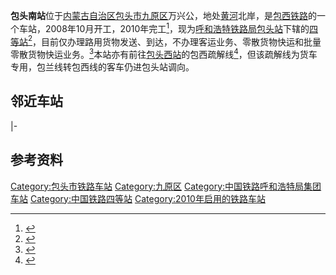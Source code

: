 {{Infobox China railway station
|车站名称 = 包头南站
|图片 = Missing image text.svg
|图片介绍 = 
|其他名称 = 
|车站拼音 = Baotounan
|英文名称 = Baotounan Railway Station<ref>{{Cite web |url=http://news.sina.com.cn/o/2012-09-18/080725196193.shtml |title=铁道部:火车站名含"东西南北"统一改用拼音 |accessdate=2016-11-13 |archive-date=2017-07-30 |archive-url=https://web.archive.org/web/20170730073100/http://news.sina.com.cn/o/2012-09-18/080725196193.shtml |dead-url=no }}</ref><ref>{{cite journal |author=[[铁道部运输局|铁道部运输局]] |journal = 铁路客货运输专刊 |year=2012 |issue=4 |title = 关于明确铁路车站站名英文译法的通知 |id = 运营运调电[2012]1911号 |page = 6}}</ref>
|车站代码 = 66000<ref>{{cite book|title=中华人民共和国铁路车站代码（GB/T 10302-2010）|publisher=中国标准出版社|year=2010|isbn=155066140495|ignore-isbn-error=true|pages=3}}</ref>
|电报码 = BZC<ref>{{cite journal|author=[[中华人民共和国铁道部|中华人民共和国铁道部]]|title= 铁运专刊〔2011〕1号 关于修改《 铁路客运运价里程表》（第61次） 《 货物运价里程表》（第2次） 《 铁路专用线专用铁路名称表》（第31次）的通知|journal=铁路客货运输专刊|publisher=中国铁道出版社|year=2011|issue=1|pages=154}}</ref>
|拼音码 = BTN
|车站类型 = 货运站
|技术性质 = 
|业务性质 = 
|始建时间 = 2008年10月
|开通运营 = 2010年
|车站位置 = [[内蒙古自治区|内蒙古自治区]][[包头市|包头市]][[九原区|九原区]]
|坐标 = {{coord|40.560045|N|109.780545|E|display=inline,title}}
|归属 = [[呼和浩特铁路局|呼和浩特铁路局]][[包头站|包头站]]
|线路 = [[包西铁路|包西铁路]]、包西疏解线
|车站等级 = [[四等站_(中国大陆)|四等站]]
|使用状态 = 运营中
|股道数目 = 6
|正线 = 2
|到发线 = 4
|其它线 = 
|月台数目 = 
|侧式站台 = 
|岛式站台 = 
|站台面 = 
|网站 = 
|站线配置图 = {{包头南站RDT}}
}}
'''包头南站'''位于[[内蒙古自治区|内蒙古自治区]][[包头市|包头市]][[九原区|九原区]]万兴公，地处[[黄河|黄河]]北岸，是[[包西铁路|包西铁路]]的一个车站，2008年10月开工，2010年完工<ref>{{cite news|author=陈国闽; 路迷远|url=http://www.crsg.com.cn/Produce/333.html|title=包西铁路包头南站工程按期完工|publisher=[[中铁六局|中铁六局]]|date=2010-08-13|accessdate=2016-11-13}}{{dead link|date=2017年11月 |bot=InternetArchiveBot |fix-attempted=yes }}</ref>，现为[[呼和浩特铁路局|呼和浩特铁路局]][[包头站|包头站]]下辖的[[四等站_(中国大陆)|四等站]]<ref>{{cite web|author=红艳|url=http://szb.northnews.cn/nmgrb/html/2014-08/25/content_1138065.htm|title=吃上了亲手种的菜！|publisher=[[内蒙古日报|内蒙古日报]]|date=2014-08-25|accessdate=2016-11-13}}{{dead link|date=2017年11月 |bot=InternetArchiveBot |fix-attempted=yes }}</ref>，目前仅办理路用货物发送、到达，不办理客运业务、零散货物快运和批量零散货物快运业务。<ref>{{cite web|title=营业站服务信息|publisher=[[中国铁路客户服务中心|中国铁路客户服务中心]]|url=http://hyfw.12306.cn/hyinfo/action/FwcszsAction_index?type=1|accessdate=2016-11-13|archive-date=2016-11-06|archive-url=https://web.archive.org/web/20161106075157/http://hyfw.12306.cn/hyinfo/action/FwcszsAction_index?type=1|dead-url=no}}</ref>本站亦有前往[[包头西站|包头西站]]的包西疏解线<ref>{{cite web|url=http://www.nmqq.gov.cn/nianjiankanwu/ShowArticle.asp?ArticleID=20472|title=内蒙古年鉴2014卷 >> 交通运输 >> 铁路运输与管理|publisher=内蒙古区情网|accessdate=2016-11-13|archive-date=2016-11-14|archive-url=https://web.archive.org/web/20161114002757/http://www.nmqq.gov.cn/nianjiankanwu/ShowArticle.asp?ArticleID=20472|dead-url=no}}</ref>，但该疏解线为货车专用，包兰线转包西线的客车仍进包头站调向。

== 邻近车站 ==
{{Start rail box|[[File:China_Railways.svg|16px]] [[中国铁路|中国铁路]]}} 
{{s-inop|[[包头站|包头站]]|本线起点}}
{{s-line|[[包西铁路|包西铁路]]<br />{{0}}← 9km 包头南站 23km →}} 
{{s-inop|[[达拉特西站|达拉特西站]]|{{站|新丰镇}}方向|rows=2}}
|-
{{s-inop|[[包头西站|包头西站]]|本线起点}}
{{s-line|包西疏解线<br />{{0}}← 8km 包头南站 23km →}} 
{{End box}}

== 参考资料 ==
{{reflist}}

{{包西铁路}}

[[Category:包头市铁路车站|Category:包头市铁路车站]]
[[Category:九原区|Category:九原区]]
[[Category:中国铁路呼和浩特局集团车站|Category:中国铁路呼和浩特局集团车站]]
[[Category:中国铁路四等站|Category:中国铁路四等站]]
[[Category:2010年启用的铁路车站|Category:2010年启用的铁路车站]]